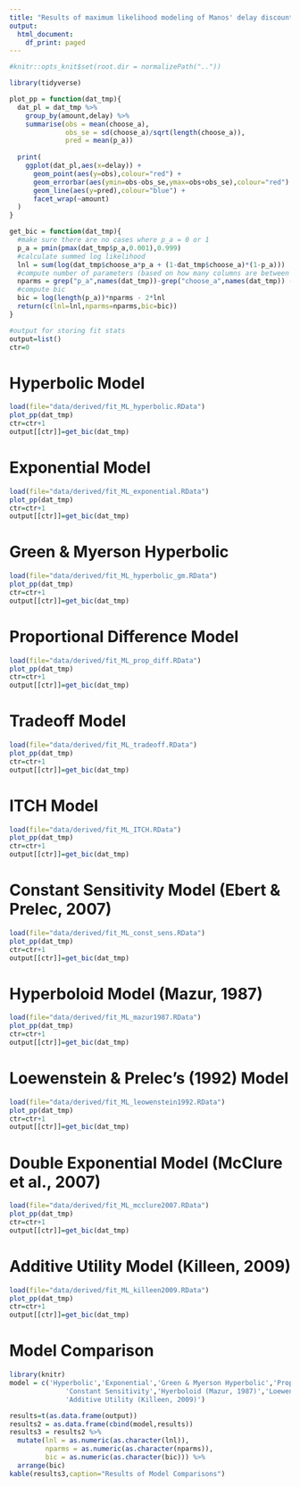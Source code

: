 ```yaml
---
title: "Results of maximum likelihood modeling of Manos' delay discounting data"
output:
  html_document:
    df_print: paged
---
```


```r
#knitr::opts_knit$set(root.dir = normalizePath(".."))
```

```r
library(tidyverse)

plot_pp = function(dat_tmp){
  dat_pl = dat_tmp %>%
    group_by(amount,delay) %>%
    summarise(obs = mean(choose_a),
              obs_se = sd(choose_a)/sqrt(length(choose_a)),
              pred = mean(p_a))
  
  print(
    ggplot(dat_pl,aes(x=delay)) +
      geom_point(aes(y=obs),colour="red") +
      geom_errorbar(aes(ymin=obs-obs_se,ymax=obs+obs_se),colour="red") +
      geom_line(aes(y=pred),colour="blue") +
      facet_wrap(~amount)
  )
}

get_bic = function(dat_tmp){
  #make sure there are no cases where p_a = 0 or 1
  p_a = pmin(pmax(dat_tmp$p_a,0.001),0.999) 
  #calculate summed log likelihood
  lnl = sum(log(dat_tmp$choose_a*p_a + (1-dat_tmp$choose_a)*(1-p_a)))
  #compute number of parameters (based on how many columns are between observed choice and predicted choice)
  nparms = grep("p_a",names(dat_tmp))-grep("choose_a",names(dat_tmp)) - 1
  #compute bic
  bic = log(length(p_a))*nparms - 2*lnl 
  return(c(lnl=lnl,nparms=nparms,bic=bic))
}

#output for storing fit stats
output=list()
ctr=0
```


# Hyperbolic Model

```r
load(file="data/derived/fit_ML_hyperbolic.RData")
plot_pp(dat_tmp)
ctr=ctr+1
output[[ctr]]=get_bic(dat_tmp)
```

# Exponential Model
```r
load(file="data/derived/fit_ML_exponential.RData")
plot_pp(dat_tmp)
ctr=ctr+1
output[[ctr]]=get_bic(dat_tmp)
```

# Green & Myerson Hyperbolic
```r
load(file="data/derived/fit_ML_hyperbolic_gm.RData")
plot_pp(dat_tmp)
ctr=ctr+1
output[[ctr]]=get_bic(dat_tmp)
```

# Proportional Difference Model
```r
load(file="data/derived/fit_ML_prop_diff.RData")
plot_pp(dat_tmp)
ctr=ctr+1
output[[ctr]]=get_bic(dat_tmp)
```

# Tradeoff Model
```r
load(file="data/derived/fit_ML_tradeoff.RData")
plot_pp(dat_tmp)
ctr=ctr+1
output[[ctr]]=get_bic(dat_tmp)
```

# ITCH Model
```r
load(file="data/derived/fit_ML_ITCH.RData")
plot_pp(dat_tmp)
ctr=ctr+1
output[[ctr]]=get_bic(dat_tmp)
```

# Constant Sensitivity Model (Ebert & Prelec, 2007)
```r
load(file="data/derived/fit_ML_const_sens.RData")
plot_pp(dat_tmp)
ctr=ctr+1
output[[ctr]]=get_bic(dat_tmp)
```

# Hyperboloid Model (Mazur, 1987)
```r
load(file="data/derived/fit_ML_mazur1987.RData")
plot_pp(dat_tmp)
ctr=ctr+1
output[[ctr]]=get_bic(dat_tmp)
```

# Loewenstein & Prelec's (1992) Model
```r
load(file="data/derived/fit_ML_leowenstein1992.RData")
plot_pp(dat_tmp)
ctr=ctr+1
output[[ctr]]=get_bic(dat_tmp)
```

# Double Exponential Model (McClure et al., 2007)
```r
load(file="data/derived/fit_ML_mcclure2007.RData")
plot_pp(dat_tmp)
ctr=ctr+1
output[[ctr]]=get_bic(dat_tmp)
```

# Additive Utility Model (Killeen, 2009)
```r
load(file="data/derived/fit_ML_killeen2009.RData")
plot_pp(dat_tmp)
ctr=ctr+1
output[[ctr]]=get_bic(dat_tmp)
```

# Model Comparison
```r
library(knitr)
model = c('Hyperbolic','Exponential','Green & Myerson Hyperbolic','Proportional Difference','Tradeoff','ITCH',
              'Constant Sensitivity','Hyerboloid (Mazur, 1987)','Loewenstein & Prelec (1992)','Double Exponential (McClure et al., 2007)',
              'Additive Utility (Killeen, 2009)')

results=t(as.data.frame(output))
results2 = as.data.frame(cbind(model,results))
results3 = results2 %>%
  mutate(lnl = as.numeric(as.character(lnl)),
         nparms = as.numeric(as.character(nparms)),
         bic = as.numeric(as.character(bic))) %>%
  arrange(bic)
kable(results3,caption="Results of Model Comparisons")

```
